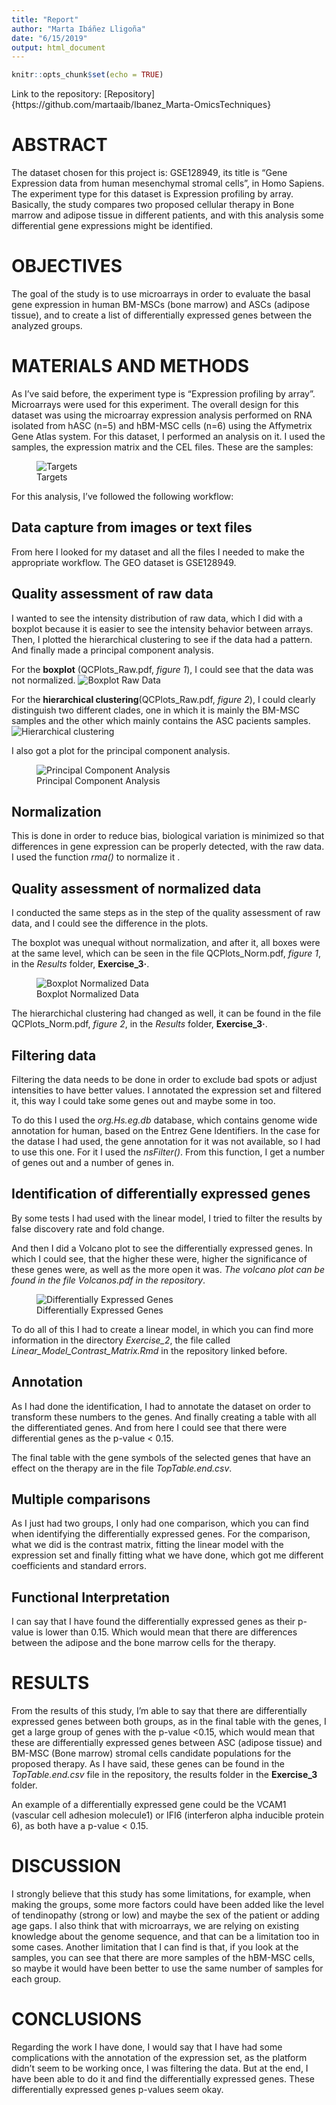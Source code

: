 ```yaml
---
title: "Report"
author: "Marta Ibáñez Lligoña"
date: "6/15/2019"
output: html_document
---
```


```r
knitr::opts_chunk$set(echo = TRUE)
```

Link to the repository: [Repository]{https://github.com/martaaib/Ibanez_Marta-OmicsTechniques}

# ABSTRACT

The dataset chosen for this project is: GSE128949, its title is “Gene Expression data from human mesenchymal stromal cells”, in Homo Sapiens. The experiment type for this dataset is Expression profiling by array. Basically, the study compares two proposed cellular therapy in Bone marrow and adipose tissue in different patients, and with this analysis some differential gene expressions might be identified.

# OBJECTIVES

The goal of the study is to use microarrays in order to evaluate the basal gene expression in human BM-MSCs (bone marrow) and ASCs (adipose tissue), and to create a list of differentially expressed genes between the analyzed groups.

# MATERIALS AND METHODS

As I’ve said before, the experiment type is “Expression profiling by array”. Microarrays were used for this experiment.
The overall design for this dataset was using the microarray expression analysis performed on RNA isolated from hASC (n=5) and hBM-MSC cells (n=6) using the Affymetrix Gene Atlas system.
For this dataset, I performed an analysis on it. I used the samples, the expression matrix and the CEL files.
These are the samples:

![Targets](/Users/marta/Desktop/Targets.png)

For this analysis, I’ve followed the following workflow:

## Data capture from images or text files

From here I looked for my dataset and all the files I needed to make the appropriate workflow.
The GEO dataset is GSE128949.

## Quality assessment of raw data

I wanted to see the intensity distribution of raw data, which I did with a boxplot because it is easier to see the intensity behavior between arrays. Then, I plotted the hierarchical clustering to see if the data had a pattern. And finally made a principal component analysis.

For the **boxplot** (QCPlots_Raw.pdf, *figure 1*), I could see that the data was not normalized.
![Boxplot Raw Data](/Users/marta/Desktop/Boxplot1.png)

For the **hierarchical clustering**(QCPlots_Raw.pdf, *figure 2*), I could clearly distinguish two different clades, one in which it is mainly the BM-MSC samples and the other which mainly contains the ASC pacients samples.
![Hierarchical clustering](/Users/marta/Desktop/HC.png)



I also got a plot for the principal component analysis.

![Principal Component Analysis](/Users/marta/Desktop/PCM.png)

## Normalization

This is done in order to reduce bias, biological variation is minimized so that differences in gene expression can be properly detected, with the raw data. I used the function *rma()* to normalize it .

## Quality assessment of normalized data

I conducted the same steps as in the step of the quality assessment of raw data, and I could see the difference in the plots. 

The boxplot was unequal without normalization, and after it, all boxes were at the same level, which can be seen in the file QCPlots_Norm.pdf, *figure 1*, in the *Results* folder, **Exercise_3·**.

![Boxplot Normalized Data](/Users/marta/Desktop/Boxplot2.png)


The hierarchichal clustering had changed as well, it can be found in the file QCPlots_Norm.pdf, *figure 2*, in the *Results* folder, **Exercise_3·**.


## Filtering data

Filtering the data needs to be done in order to exclude bad spots or adjust intensities to have better values. I annotated the expression set and filtered it, this way I could take some genes out and maybe some in too.

To do this I used the *org.Hs.eg.db* database, which contains genome wide annotation for human, based on the Entrez Gene Identifiers. In the case for the datase I had used, the gene annotation for it was not available, so I had to use this one.
For it I used the *nsFilter()*. From this function, I get a number of genes out and a number of genes in.

## Identification of differentially expressed genes

By some tests I had used with the linear model, I tried to filter the results by false discovery rate and fold change. 

And then I did a Volcano plot to see the differentially expressed genes. In which I could see, that the higher these were, higher the significance of these genes were, as well as the more open it was. 
*The volcano plot can be found in the file Volcanos.pdf in the repository*.

![Differentially Expressed Genes](/Users/marta/Desktop/Volcanos.png)

To do all of this I had to create a linear model, in which you can find more information in the directory *Exercise_2*, the file called *Linear_Model_Contrast_Matrix.Rmd* in the repository linked before.

## Annotation
As I had done the identification, I had to annotate the dataset on order to transform these numbers to the genes. And finally creating a table with all the differentiated genes. And from here I could see that there were differential genes as the p-value < 0.15.

The final table with the gene symbols of the selected genes that have an effect on the therapy are in the file *TopTable.end.csv*. 

## Multiple comparisons

As I just had two groups, I only had one comparison, which you can find when identifying the differentially expressed genes. For the comparison, what we did is the contrast matrix, fitting the linear model with the expression set and finally fitting what we have done, which got me different coefficients and standard errors.

## Functional Interpretation

I can say that I have found the differentially expressed genes as their p-value is lower than 0.15. Which would mean that there are differences between the adipose and the bone marrow cells for the therapy.


# RESULTS

From the results of this study, I’m able to say that there are differentially expressed genes between both groups, as in the final table with the genes, I get a large group of genes with the p-value <0.15, which would mean that these are differentially expressed genes between ASC (adipose tissue) and BM-MSC (Bone marrow) stromal cells candidate populations for the proposed therapy.
As I have said, these genes can be found in the *TopTable.end.csv* file in the repository, the results folder in the **Exercise_3** folder. 

An example of a differentially expressed gene could be the VCAM1 (vascular cell adhesion molecule1) or IFI6 (interferon alpha inducible protein 6), as both have a p-value < 0.15.

# DISCUSSION

I strongly believe that this study has some limitations, for example, when making the groups, some more factors could have been added like the level of tendinopathy (strong or low) and maybe the sex of the patient or adding age gaps.
I also think that with microarrays, we are relying on existing knowledge about the genome sequence, and that can be a limitation too in some cases.
Another limitation that I can find is that, if you look at the samples, you can see that there are more samples of the hBM-MSC cells, so maybe it would have been better to use the same number of samples for each group.

# CONCLUSIONS

Regarding the work I have done, I would say that I have had some complications with the annotation of the expression set, as the platform didn’t seem to be working once, I was filtering the data. But at the end, I have been able to do it and find the differentially expressed genes.
These differentially expressed genes p-values seem okay.


